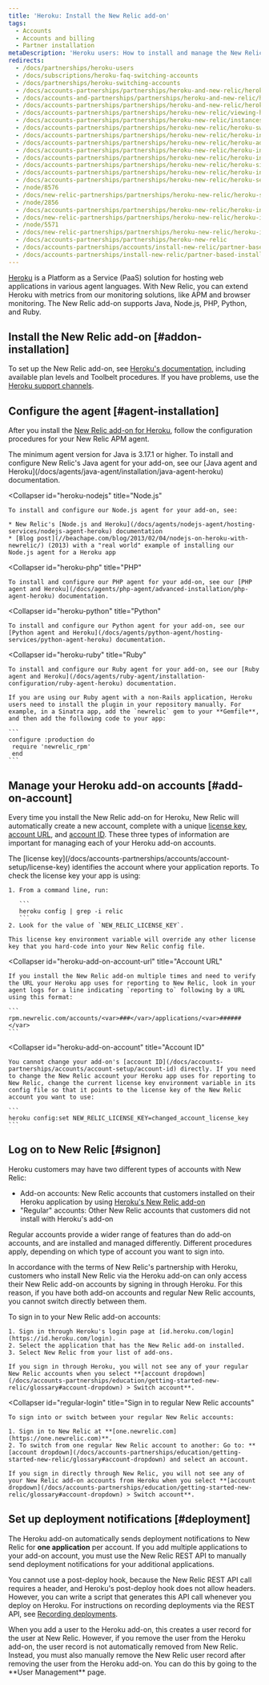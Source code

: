 ```yaml
---
title: 'Heroku: Install the New Relic add-on'
tags:
  - Accounts
  - Accounts and billing
  - Partner installation
metaDescription: 'Heroku users: How to install and manage the New Relic agent as an add-on account.'
redirects:
  - /docs/partnerships/heroku-users
  - /docs/subscriptions/heroku-faq-switching-accounts
  - /docs/partnerships/heroku-switching-accounts
  - /docs/accounts-partnerships/partnerships/heroku-and-new-relic/heroku-installing-new-relic
  - /docs/accounts-and-partnerships/partnerships/heroku-and-new-relic/heroku-installing-new-relic
  - /docs/accounts-partnerships/partnerships/heroku-and-new-relic/heroku-switching-accounts
  - /docs/accounts-partnerships/partnerships/heroku-new-relic/viewing-heroku-instances
  - /docs/accounts-partnerships/partnerships/heroku-new-relic/instances-dashboard-heroku-add
  - /docs/accounts-partnerships/partnerships/heroku-new-relic/heroku-switching-accounts
  - /docs/accounts-partnerships/partnerships/heroku-new-relic/heroku-installing-new-relic
  - /docs/accounts-partnerships/partnerships/heroku-new-relic/heroku-additional-new-relic-accounts
  - /docs/accounts-partnerships/partnerships/heroku-new-relic/heroku-instances-dashboard
  - /docs/accounts-partnerships/partnerships/heroku-new-relic/heroku-install-new-relic-add
  - /docs/accounts-partnerships/partnerships/heroku-new-relic/heroku-sign-new-relic
  - /docs/accounts-partnerships/partnerships/heroku-new-relic/heroku-install-new-relic-add-on
  - /docs/accounts-partnerships/partnerships/heroku-new-relic/heroku-set-deployment-notifications
  - /node/8576
  - /docs/new-relic-partnerships/partnerships/heroku-new-relic/heroku-sign-new-relic
  - /node/2856
  - /docs/accounts-partnerships/partnerships/heroku-new-relic/heroku-instances-page
  - /docs/new-relic-partnerships/partnerships/heroku-new-relic/heroku-instances-page
  - /node/5571
  - /docs/new-relic-partnerships/partnerships/heroku-new-relic/heroku-install-new-relic-add
  - /docs/accounts-partnerships/partnerships/heroku-new-relic
  - /docs/accounts-partnerships/accounts/install-new-relic/partner-based-installation/heroku-install-new-relic-add
  - /docs/accounts-partnerships/install-new-relic/partner-based-installation/heroku-install-new-relic-add
---
```


[Heroku](https://devcenter.heroku.com/articles/newrelic) is a Platform as a Service (PaaS) solution for hosting web applications in various agent languages. With New Relic, you can extend Heroku with metrics from our monitoring solutions, like APM and browser monitoring. The New Relic add-on supports Java, Node.js, PHP, Python, and Ruby.

## Install the New Relic add-on [#addon-installation]

To set up the New Relic add-on, see [Heroku's documentation](https://devcenter.heroku.com/articles/newrelic), including available plan levels and Toolbelt procedures. If you have problems, use the [Heroku support channels](https://devcenter.heroku.com/articles/support-channels).

## Configure the agent [#agent-installation]

After you install the [New Relic add-on for Heroku](https://devcenter.heroku.com/articles/newrelic), follow the configuration procedures for your New Relic APM agent.

<CollapserGroup>
  <Collapser
    id="heroku-java"
    title="Java"
  >
    The minimum agent version for Java is 3.17.1 or higher. To install and configure New Relic's Java agent for your add-on, see our [Java agent and Heroku](/docs/agents/java-agent/installation/java-agent-heroku) documentation.
  </Collapser>

  <Collapser
    id="heroku-nodejs"
    title="Node.js"
  >
    To install and configure our Node.js agent for your add-on, see:

    * New Relic's [Node.js and Heroku](/docs/agents/nodejs-agent/hosting-services/nodejs-agent-heroku) documentation
    * [Blog post](//beachape.com/blog/2013/02/04/nodejs-on-heroku-with-newrelic/) (2013) with a "real world" example of installing our Node.js agent for a Heroku app
  </Collapser>

  <Collapser
    id="heroku-php"
    title="PHP"
  >
    To install and configure our PHP agent for your add-on, see our [PHP agent and Heroku](/docs/agents/php-agent/advanced-installation/php-agent-heroku) documentation.
  </Collapser>

  <Collapser
    id="heroku-python"
    title="Python"
  >
    To install and configure our Python agent for your add-on, see our [Python agent and Heroku](/docs/agents/python-agent/hosting-services/python-agent-heroku) documentation.
  </Collapser>

  <Collapser
    id="heroku-ruby"
    title="Ruby"
  >
    To install and configure our Ruby agent for your add-on, see our [Ruby agent and Heroku](/docs/agents/ruby-agent/installation-configuration/ruby-agent-heroku) documentation.

    If you are using our Ruby agent with a non-Rails application, Heroku users need to install the plugin in your repository manually. For example, in a Sinatra app, add the `newrelic` gem to your **Gemfile**, and then add the following code to your app:

    ```
    configure :production do
     require 'newrelic_rpm'
     end
    ```
  </Collapser>
</CollapserGroup>

## Manage your Heroku add-on accounts [#add-on-account]

Every time you install the New Relic add-on for Heroku, New Relic will automatically create a new account, complete with a unique [license key](#heroku-add-on-license-key), [account URL](#heroku-add-on-account-url), and [account ID](#heroku-add-on-account). These three types of information are important for managing each of your Heroku add-on accounts.

<CollapserGroup>
  <Collapser
    id="heroku-add-on-license-key"
    title="License key"
  >
    The [license key](/docs/accounts-partnerships/accounts/account-setup/license-key) identifies the account where your application reports. To check the license key your app is using:

    1. From a command line, run:

       ```
       heroku config | grep -i relic
       ```
    2. Look for the value of `NEW_RELIC_LICENSE_KEY`.

    This license key environment variable will override any other license key that you hard-code into your New Relic config file.
  </Collapser>

  <Collapser
    id="heroku-add-on-account-url"
    title="Account URL"
  >
    If you install the New Relic add-on multiple times and need to verify the URL your Heroku app uses for reporting to New Relic, look in your agent logs for a line indicating `reporting to` following by a URL using this format:

    ```
    rpm.newrelic.com/accounts/<var>###</var>/applications/<var>######</var>
    ```
  </Collapser>

  <Collapser
    id="heroku-add-on-account"
    title="Account ID"
  >
    You cannot change your add-on's [account ID](/docs/accounts-partnerships/accounts/account-setup/account-id) directly. If you need to change the New Relic account your Heroku app uses for reporting to New Relic, change the current license key environment variable in its config file so that it points to the license key of the New Relic account you want to use:

    ```
    heroku config:set NEW_RELIC_LICENSE_KEY=changed_account_license_key
    ```
  </Collapser>
</CollapserGroup>

## Log on to New Relic [#signon]

Heroku customers may have two different types of accounts with New Relic:

* Add-on accounts: New Relic accounts that customers installed on their Heroku application by using [Heroku's New Relic add-on](https://addons.heroku.com/newrelic)
* "Regular" accounts: Other New Relic accounts that customers did not install with Heroku's add-on

Regular accounts provide a wider range of features than do add-on accounts, and are installed and managed differently. Different procedures apply, depending on which type of account you want to sign into.

In accordance with the terms of New Relic's partnership with Heroku, customers who install New Relic via the Heroku add-on can only access their New Relic add-on accounts by signing in through Heroku. For this reason, if you have both add-on accounts and regular New Relic accounts, you cannot switch directly between them.

<CollapserGroup>
  <Collapser
    id="heroku-add-on-login"
    title="Sign in to New Relic add-on account through Heroku"
  >
    To sign in to your New Relic add-on accounts:

    1. Sign in through Heroku's login page at [id.heroku.com/login](https://id.heroku.com/login).
    2. Select the application that has the New Relic add-on installed.
    3. Select New Relic from your list of add-ons.

    If you sign in through Heroku, you will not see any of your regular New Relic accounts when you select **[account dropdown](/docs/accounts-partnerships/education/getting-started-new-relic/glossary#account-dropdown) > Switch account**.
  </Collapser>

  <Collapser
    id="regular-login"
    title="Sign in to regular New Relic accounts"
  >
    To sign into or switch between your regular New Relic accounts:

    1. Sign in to New Relic at **[one.newrelic.com](https://one.newrelic.com)**.
    2. To switch from one regular New Relic account to another: Go to: **[account dropdown](/docs/accounts-partnerships/education/getting-started-new-relic/glossary#account-dropdown) and select an account.

    If you sign in directly through New Relic, you will not see any of your New Relic add-on accounts from Heroku when you select **[account dropdown](/docs/accounts-partnerships/education/getting-started-new-relic/glossary#account-dropdown) > Switch account**.
  </Collapser>
</CollapserGroup>

## Set up deployment notifications [#deployment]

The Heroku add-on automatically sends deployment notifications to New Relic for **one application** per account. If you add multiple applications to your add-on account, you must use the New Relic REST API to manually send deployment notifications for your additional applications.

You cannot use a post-deploy hook, because the New Relic REST API call requires a header, and Heroku's post-deploy hook does not allow headers. However, you can write a script that generates this API call whenever you deploy on Heroku. For instructions on recording deployments via the REST API, see [Recording deployments](/docs/apm/new-relic-apm/maintenance/recording-deployments#api).

<Callout variant="important">
When you add a user to the Heroku add-on, this creates a user record for the user at New Relic. However, if you remove the user from the Heroku add-on, the user record is not automatically removed from New Relic. Instead, you must also manually remove the New Relic user record after removing the user from the Heroku add-on. You can do this by going to the **User Management** page.
</Callout>

